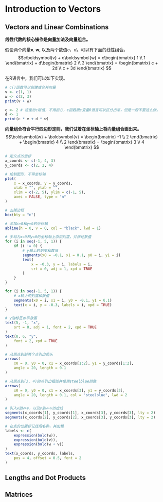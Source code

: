 # Introduction to Vectors

## Vectors and Linear Combinations
**线性代数的核心操作是向量加法及向量组合。**

假设两个向量$\boldsymbol{v}$, $\boldsymbol{w}$, 以及两个数值$c$，$d$。可以有下面的线性组合。
$$c\boldsymbol{v} + d\boldsymbol{w} = 
c\begin{bmatrix}
 1 \\ 1 
\end{bmatrix}   +
d\begin{bmatrix}
 2 \\ 3 
\end{bmatrix}   =
\begin{bmatrix}
 c + 2d \\ c + 3d 
\end{bmatrix}
$$

在R语言中，我们可以如下实现。
```r
# c()函数可以创建或合并向量
v <- c(1, 1)
w <- c(2, 3)
print(v + w)
```

```r
c <- 2 # 这里给c赋值，不用担心，c函数跟c变量R语言可以区分出来，但是一般不要这么做。
d <- 1
print(c * v + d * w)
```

**向量组合符合平行四边形定则，我们试着在坐标轴上将向量组合画出来。**
$$\boldsymbol{w} + \boldsymbol{v} = 
\begin{bmatrix}
 -1 \\ 2 
\end{bmatrix}   +
\begin{bmatrix}
 4 \\ 2 
\end{bmatrix}   =
\begin{bmatrix}
 3 \\ 4 
\end{bmatrix}
$$

```r
# 定义点的坐标
x_coords <- c(-1, 4, 3)
y_coords <- c(2, 2, 4)

# 绘制图形，不带坐标轴
plot(
    x = x_coords, y = y_coords,
    xlab = "", ylab = "",
    xlim = c(-2, 5), ylim = c(-1, 5),
    axes = FALSE, type = "n"
)

# 去除边框
box(bty = "n")

# 添加x=0和y=0的坐标轴
abline(h = 0, v = 0, col = "black", lwd = 1)

# 手动为x=0和y=0的坐标轴上添加刻度，并标记数值
for (i in seq(-1, 5, 1)) {
    if (i != 0) {
        # y轴上的刻度和数值
        segments(x0 = -0.1, x1 = 0.1, y0 = i, y1 = i)
        text(
            x = -0.3, y = i, labels = i,
            srt = 0, adj = 1, xpd = TRUE
        )
    }
}

for (i in seq(-1, 5, 1)) {
    # x轴上的刻度和数值
    segments(x0 = i, x1 = i, y0 = -0.1, y1 = 0.1)
    text(x = i, y = -0.3, labels = i, xpd = TRUE)
}

# y轴标签水平放置
text(5, -1, "x",
    srt = 0, adj = 1, font = 2, xpd = TRUE
)
text(0, 6, "y",
    font = 2, xpd = TRUE
)

# 从原点到前两个点引出箭头
arrows(
    x0 = 0, y0 = 0, x1 = x_coords[1:2], y1 = y_coords[1:2],
    angle = 20, length = 0.1
)

# 从原点到(3, 4)的点引出粗线并使用steelblue颜色
arrows(
    x0 = 0, y0 = 0, x1 = x_coords[3], y1 = y_coords[3],
    angle = 20, length = 0.1, col = "steelblue", lwd = 2
)

# 引入w到w+v，以及v到w+v的虚线
segments(x_coords[1], y_coords[1], x_coords[3], y_coords[3], lty = 2)
segments(x_coords[2], y_coords[2], x_coords[3], y_coords[3], lty = 2)

# 在点的位置标记线段名称，并加粗
labels <- c(
    expression(bold(w)),
    expression(bold(v)),
    expression(bold(w + v))
)
text(x_coords, y_coords, labels,
    pos = 4, offset = 0.5, font = 2
)

```

## Lengths and Dot Products
## Matrices